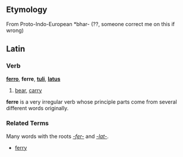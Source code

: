 ==Etymology==
From Proto-Indo-European *bhar- (??, someone correct me on this if wrong)

==Latin==
===Verb===
'''[[ferro]]''', '''ferre''', '''[[tuli]]''', '''[[latus]]'''

# [[bear]], [[carry]]

'''ferre''' is a very irregular verb whose principle parts come from several different words originally.

===Related Terms===
Many words with the roots ''[[-fer-]]'' and ''[[-lat-]]''.

*[[ferry]]